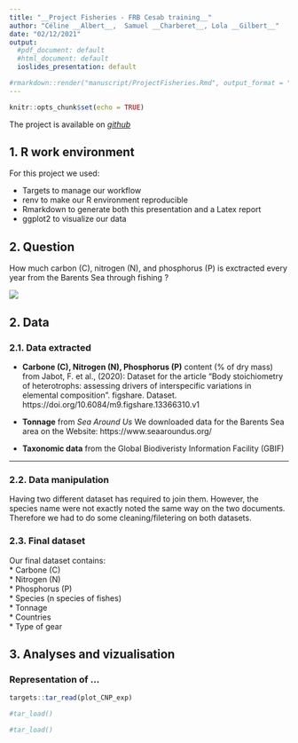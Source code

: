 ```yaml
---
title: "__Project Fisheries - FRB Cesab training__"
author: "Céline __Albert__,  Samuel __Charberet__, Lola __Gilbert__"
date: "02/12/2021"
output:
  #pdf_document: default
  #html_document: default
  ioslides_presentation: default

#rmarkdown::render("manuscript/ProjectFisheries.Rmd", output_format = "ioslides_presentation", output_file = "presentation.html")
---
```


```r
knitr::opts_chunk$set(echo = TRUE)
```

The project is available on _[github](https://github.com/samuelcharberet/project.frb.fisheries)_

## 1. R work environment

For this project we used:  

* Targets to manage our workflow
* renv to make our R environment reproducible
* Rmarkdown to generate both this presentation and a Latex report
* ggplot2  to visualize our data


## 2. Question

How much carbon (C), nitrogen (N), and phosphorus (P) is exctracted every year from the Barents Sea through fishing ?

![](../analysis/Image/map.png)

## 2. Data
### 2.1. Data extracted  

* __Carbone (C), Nitrogen (N), Phosphorus (P)__ content (% of dry mass) from Jabot, F. et al., (2020): Dataset for the article "Body stoichiometry of heterotrophs: assessing drivers of interspecific variations in elemental composition". figshare. Dataset. https://doi.org/10.6084/m9.figshare.13366310.v1  

* __Tonnage__ from _Sea Around Us_ We downloaded data for the Barents Sea area on the Website:  https://www.seaaroundus.org/

* __Taxonomic data__ from the Global Biodiveristy Information Facility (GBIF)

---
### 2.2. Data manipulation  

Having two different dataset has required to join them. However, the species name were not exactly noted the same way on the two documents. Therefore we had to do some cleaning/filetering on both datasets.


### 2.3. Final dataset  

Our final dataset contains:  
* Carbone (C)  
* Nitrogen (N)  
* Phosphorus (P)  
* Species (n species of fishes)  
* Tonnage  
* Countries  
* Type of gear  

## 3. Analyses and vizualisation

### Representation of ...
```r
targets::tar_read(plot_CNP_exp)

```

```r
#tar_load()

```

```r
#tar_load()

```




